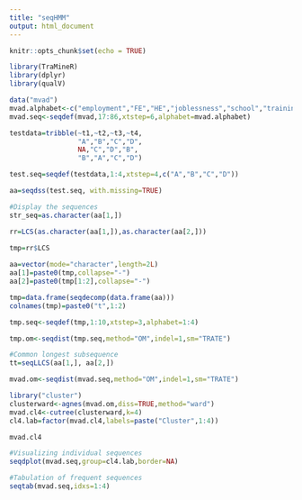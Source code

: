 ```yaml
---
title: "seqHMM"
output: html_document
---
```


```r
knitr::opts_chunk$set(echo = TRUE)
```

```r
library(TraMineR)
library(dplyr)
library(qualV)
```

```r
data("mvad")
mvad.alphabet<-c("employment","FE","HE","joblessness","school","training")
mvad.seq<-seqdef(mvad,17:86,xtstep=6,alphabet=mvad.alphabet)
```


```r
testdata=tribble(~t1,~t2,~t3,~t4,
                 "A","B","C","D",
                 NA,"C","D","B",
                 "B","A","C","D")

test.seq=seqdef(testdata,1:4,xtstep=4,c("A","B","C","D"))
```


```r
aa=seqdss(test.seq, with.missing=TRUE)

#Display the sequences
str_seq=as.character(aa[1,])

rr=LCS(as.character(aa[1,]),as.character(aa[2,]))
       
tmp=rr$LCS

aa=vector(mode="character",length=2L)
aa[1]=paste0(tmp,collapse="-")
aa[2]=paste0(tmp[1:2],collapse="-")

tmp=data.frame(seqdecomp(data.frame(aa)))
colnames(tmp)=paste0("t",1:2)

tmp.seq<-seqdef(tmp,1:10,xtstep=3,alphabet=1:4)
```

```r
tmp.om<-seqdist(tmp.seq,method="OM",indel=1,sm="TRATE")
```


```r
#Common longest subsequence
tt=seqLLCS(aa[1,], aa[2,])
```


```r
mvad.om<-seqdist(mvad.seq,method="OM",indel=1,sm="TRATE")
```

```r
library("cluster")
clusterward<-agnes(mvad.om,diss=TRUE,method="ward")
mvad.cl4<-cutree(clusterward,k=4)
cl4.lab=factor(mvad.cl4,labels=paste("Cluster",1:4))

mvad.cl4
```

```r
#Visualizing individual sequences
seqdplot(mvad.seq,group=cl4.lab,border=NA)
```

```r
#Tabulation of frequent sequences
seqtab(mvad.seq,idxs=1:4)
```

